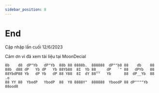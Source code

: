 ```yaml
---
sidebar_position: 8
---
```


# End

Cập nhập lần cuối 12/6/2023 

Cảm ơn vì đã xem tài liệu tại MoonDecial

```
8b    d8  dP"Yb   dP"Yb  88b 88 8888b.  888888  dP""b8 88    db    88     
88b  d88 dP   Yb dP   Yb 88Yb88  8I  Yb 88__   dP   `" 88   dPYb   88     
88YbdP88 Yb   dP Yb   dP 88 Y88  8I  dY 88""   Yb      88  dP__Yb  88  .o 
88 YY 88  YbodP   YbodP  88  Y8 8888Y"  888888  YboodP 88 dP""""Yb 88ood8 
```